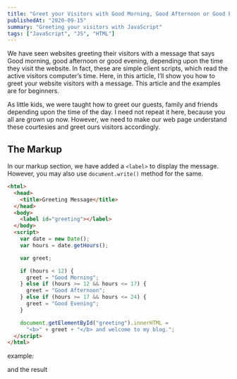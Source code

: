 ```yaml
---
title: "Greet your Visitors with Good Morning, Good Afternoon or Good Evening Message using JavaScript"
publishedAt: "2020-09-15"
summary: "Greeting your visitors with JavaScript"
tags: ["JavaScript", "JS", "HTML"]
---
```


We have seen websites greeting their visitors with a message that says Good morning, good afternoon or good evening, depending upon the time they visit the website. In fact, these are simple client scripts, which read the active visitors computer’s time. Here, in this article, I’ll show you how to greet your website visitors with a message. This article and the examples are for beginners.

As little kids, we were taught how to greet our guests, family and friends depending upon the time of the day. I need not repeat it here, because you all are grown up now. However, we need to make our web page understand these courtesies and greet ours visitors accordingly.

## The Markup

In our markup section, we have added a `<label>` to display the message. However, you may also use `document.write()` method for the same.

```html
<html>
  <head>
    <title>Greeting Message</title>
  </head>
  <body>
    <label id="greeting"></label>
  </body>
  <script>
    var date = new Date();
    var hours = date.getHours();

    var greet;

    if (hours < 12) {
      greet = "Good Morning";
    } else if (hours >= 12 && hours <= 17) {
      greet = "Good Afternoon";
    } else if (hours >= 17 && hours <= 24) {
      greet = "Good Evening";
    }

    document.getElementById("greeting").innerHTML =
      "<b>" + greet + "</b> and welcome to my blog.";
  </script>
</html>
```

example:

<Greeting>and the result</Greeting>
